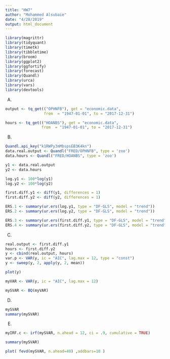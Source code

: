 ```yaml
---
title: "HW7"
author: "Mohammed Alsubaie"
date: "4/28/2019"
output: html_document
---
```


```r
library(magrittr)
library(tidyquant)
library(timetk)
library(tibbletime)
library(broom)
library(ggplot2)
library(ggfortify)
library(forecast)
library(Quandl)
library(urca)
library(vars)
library(devtools)
````

A)

```r

output <- tq_get(("OPHNFB"), get = "economic.data",
                 from  = "1947-01-01", to = "2017-12-31")

hours <- tq_get(("HOANBS"), get = "economic.data",
                from  = "1947-01-01", to = "2017-12-31")
```

B)
```r

Quandl.api_key("k1RWPy3mMbspsEB3K4kn")
data.real.output <- Quandl("FRED/OPHNFB", type = 'zoo')
data.hours <- Quandl("FRED/HOANBS", type = 'zoo')

y1 <- data.real.output 
y2 <- data.hours

log.y1 <- 100*log(y1)
log.y2 <- 100*log(y2)

first.diff.y1 <- diff(y1, differences = 1)
first.diff.y2 <- diff(y2, differences = 1)

ERS.1 <- summary(ur.ers(log.y1, type = "DF-GLS", model = "trend"))
ERS.2 <- summary(ur.ers(log.y2, type = "DF-GLS", model = "trend"))

ERS.3 <- summary(ur.ers(first.diff.y1, type = "DF-GLS", model = "trend"))
ERS.4 <- summary(ur.ers(first.diff.y2, type = "DF-GLS", model = "trend"))

```



C)

```r

real.output <- first.diff.y1
hours <- first.diff.y2
y <- cbind(real.output, hours)
var.p <- VAR(y, ic = "AIC", lag.max = 12, type = "const")
y <- sweep(y, 2, apply(y, 2, mean))

plot(y)

myVAR <- VAR(y, ic = "AIC", lag.max = 12)

mySVAR <- BQ(myVAR)
```


D) 

```r

mySVAR
summary(mySVAR)
```

E) 
```r

myIRF.c <- irf(mySVAR, n.ahead = 12, ci = .9, cumulative = TRUE)

summary(mySVAR)

plot( fevd(mySVAR, n.ahead=40) ,addbars=10 )
```

